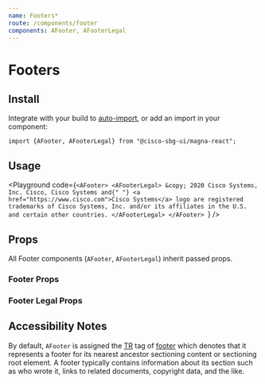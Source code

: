 ```yaml
---
name: Footers*
route: /components/footer
components: AFooter, AFooterLegal
---
```


# Footers

## Install

Integrate with your build to [auto-import](/#integrating), or add an import in your component:

```
import {AFooter, AFooterLegal} from "@cisco-sbg-ui/magna-react";
```

## Usage

<Playground
  code={`<AFooter>
  <AFooterLegal>
    &copy; 2020 Cisco Systems, Inc. Cisco, Cisco Systems and{" "}
    <a href="https://www.cisco.com">Cisco Systems</a> logo are registered
    trademarks of Cisco Systems, Inc. and/or its affiliates in the U.S. and
    certain other countries.
  </AFooterLegal>
</AFooter>
`}
/>

## Props

All Footer components (`AFooter`, `AFooterLegal`) inherit passed props.

### Footer Props

<Props of="AFooter" />

### Footer Legal Props

<Props of="AFooterLegal" />

## Accessibility Notes

By default, `AFooter` is assigned the [TR](https://www.w3.org/TR/html51/) tag of [footer](https://www.w3.org/TR/html51/sections.html#elementdef-footer) which denotes that it represents a footer for its nearest ancestor sectioning content or sectioning root element. A footer typically contains information about its section such as who wrote it, links to related documents, copyright data, and the like.
